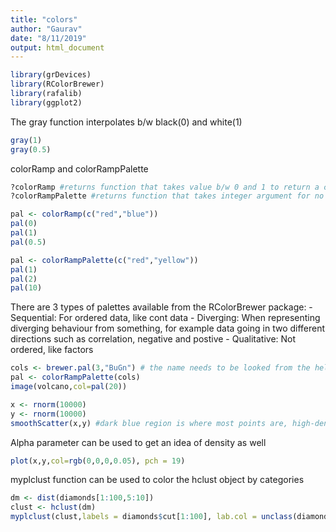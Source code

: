 ```yaml
---
title: "colors"
author: "Gaurav"
date: "8/11/2019"
output: html_document
---
```


```r
library(grDevices)
library(RColorBrewer)
library(rafalib)
library(ggplot2)
```

The gray function interpolates b/w black(0) and white(1) 
```r
gray(1)
gray(0.5)
```
colorRamp and colorRampPalette
```r
?colorRamp #returns function that takes value b/w 0 and 1 to return a color from the palette
?colorRampPalette #returns function that takes integer argument for no of colors from the palette
```

```r
pal <- colorRamp(c("red","blue"))
pal(0)
pal(1)
pal(0.5)
```
```r
pal <- colorRampPalette(c("red","yellow"))
pal(1)
pal(2)
pal(10)
```
There are 3 types of palettes available from the RColorBrewer package:
- Sequential: For ordered data, like cont data
- Diverging: When representing diverging behaviour from something, for example data going in two different directions such as correlation, negative and postive
- Qualitative: Not ordered, like factors
```r
cols <- brewer.pal(3,"BuGn") # the name needs to be looked from the help page
pal <- colorRampPalette(cols)
image(volcano,col=pal(20))
```
```r
x <- rnorm(10000)
y <- rnorm(10000)
smoothScatter(x,y) #dark blue region is where most points are, high-density region
```
Alpha parameter can be used to get an idea of density as well
```r
plot(x,y,col=rgb(0,0,0,0.05), pch = 19)
```
myplclust function can be used to color the hclust object by categories
```r
dm <- dist(diamonds[1:100,5:10])
clust <- hclust(dm)
myplclust(clust,labels = diamonds$cut[1:100], lab.col = unclass(diamonds$cut[1:100]))
```

